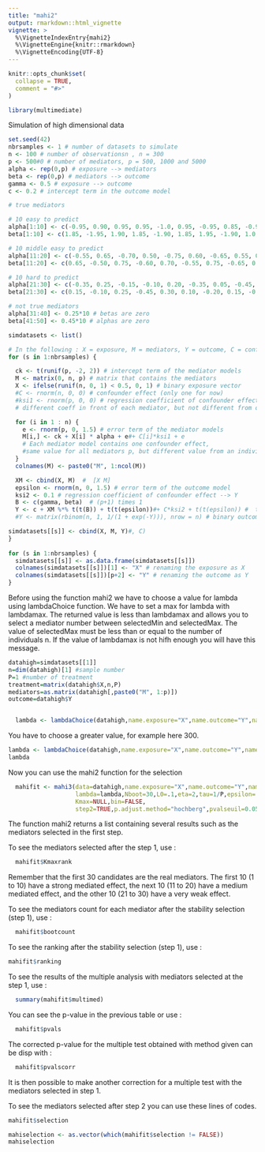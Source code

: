 ```yaml
---
title: "mahi2"
output: rmarkdown::html_vignette
vignette: >
  %\VignetteIndexEntry{mahi2}
  %\VignetteEngine{knitr::rmarkdown}
  %\VignetteEncoding{UTF-8}
---
```


```r
knitr::opts_chunk$set(
  collapse = TRUE,
  comment = "#>"
)
```

```r
library(multimediate)
```


Simulation of high dimensional data

```r
set.seed(42)
nbrsamples <- 1 # number of datasets to simulate
n <- 100 # number of observationsn , n = 300
p <- 500#0 # number of mediators, p = 500, 1000 and 5000
alpha <- rep(0,p) # exposure --> mediators
beta <- rep(0,p) # mediators --> outcome
gamma <- 0.5 # exposure --> outcome
c <- 0.2 # intercept term in the outcome model

# true mediators

# 10 easy to predict
alpha[1:10] <- c(-0.95, 0.90, 0.95, 0.95, -1.0, 0.95, -0.95, 0.85, -0.95, -1.0)*10
beta[1:10] <- c(1.85, -1.95, 1.90, 1.85, -1.90, 1.85, 1.95, -1.90, 1.0, 1.85)*10

# 10 middle easy to predict
alpha[11:20] <- c(-0.55, 0.65, -0.70, 0.50, -0.75, 0.60, -0.65, 0.55, 0.60, 0.70)*5
beta[11:20] <- c(0.65, -0.50, 0.75, -0.60, 0.70, -0.55, 0.75, -0.65, 0.65, -0.55)*5

# 10 hard to predict
alpha[21:30] <- c(-0.35, 0.25, -0.15, -0.10, 0.20, -0.35, 0.05, -0.45, 0.15, -0.10)*2.5
beta[21:30] <- c(0.15, -0.10, 0.25, -0.45, 0.30, 0.10, -0.20, 0.15, -0.25, 0.30)*2.5

# not true mediators
alpha[31:40] <- 0.25*10 # betas are zero
beta[41:50] <- 0.45*10 # alphas are zero

simdatasets <- list()

# In the following : X = exposure, M = mediators, Y = outcome, C = confounder
for (s in 1:nbrsamples) {

  ck <- t(runif(p, -2, 2)) # intercept term of the mediator models
  M <- matrix(0, n, p) # matrix that contains the mediators
  X <- ifelse(runif(n, 0, 1) < 0.5, 0, 1) # binary exposure vector
  #C <- rnorm(n, 0, 0) # confounder effect (only one for now)
  #ksi1 <- rnorm(p, 0, 0) # regression coefficient of confounder effect --> M, 
  # different coeff in front of each mediator, but not different from one individual to the other

  for (i in 1 : n) {
    e <- rnorm(p, 0, 1.5) # error term of the mediator models
    M[i,] <- ck + X[i] * alpha + e#+ C[i]*ksi1 + e  
    # Each mediator model contains one confounder effect,
    #same value for all mediators p, but different value from an individual to the other
  }
  colnames(M) <- paste0("M", 1:ncol(M))

  XM <- cbind(X, M)  #  [X M]
  epsilon <- rnorm(n, 0, 1.5) # error term of the outcome model
  ksi2 <- 0.1 # regression coefficient of confounder effect --> Y
  B <- c(gamma, beta)  # (p+1) times 1
  Y <- c + XM %*% t(t(B)) + t(t(epsilon))#+ C*ksi2 + t(t(epsilon)) #  the response vector
  #Y <- matrix(rbinom(n, 1, 1/(1 + exp(-Y))), nrow = n) # binary outcome

simdatasets[[s]] <- cbind(X, M, Y)#, C)
}
   
for (s in 1:nbrsamples) {
  simdatasets[[s]] <- as.data.frame(simdatasets[[s]])
  colnames(simdatasets[[s]])[1] <- "X" # renaming the exposure as X
  colnames(simdatasets[[s]])[p+2] <- "Y" # renaming the outcome as Y
}
```


Before using the function mahi2 we have to choose a value for lambda using lambdaChoice function. We have to set a max for lambda with lambdamax. The returned value is less than lambdamax and allows you to select a mediator number between selectedMin and selectedMax. The value of selectedMax must be less than or equal to the number of individuals n. If the value of lambdamax is not hifh enough you will have this message. 

```r
datahigh=simdatasets[[1]]
n=dim(datahigh)[1] #sample number
P=1 #number of treatment
treatment=matrix(datahigh$X,n,P)
mediators=as.matrix(datahigh[,paste0("M", 1:p)])
outcome=datahigh$Y


  lambda <- lambdaChoice(datahigh,name.exposure="X",name.outcome="Y",name.mediators=paste0("M", 1:p),lambdamax=10,selectedMin=n/2,selectedMax=n,L0=.1,eta=2,tau=1/P,epsilon=.001)

```

You have to choose a greater value, for example here 300.
```r
lambda <- lambdaChoice(datahigh,name.exposure="X",name.outcome="Y",name.mediators=paste0("M", 1:p),lambdamax=500,selectedMin=n/2,selectedMax=n,L0=.1,eta=2,tau=1/P,epsilon=.001)
lambda
```

Now you can use the mahi2 function for the selection
```r
  mahifit <- mahi3(data=datahigh,name.exposure="X",name.outcome="Y",name.mediators=paste0("M", 1:p),
                   lambda=lambda,Nboot=30,L0=.1,eta=2,tau=1/P,epsilon=.001,
                   Kmax=NULL,bin=FALSE,
                   step2=TRUE,p.adjust.method="hochberg",pvalseuil=0.05)
```

The function mahi2 returns a list containing several results such as the mediators selected in the first step. 


To see the mediators selected after the step 1, use :
```r
  mahifit$Kmaxrank
```
Remember that the first 30 candidates are the real mediators. The first 10 (1 to 10) have a strong mediated effect, the next 10 (11 to 20) have a medium mediated effect, and the other 10 (21 to 30) have a very weak effect.


To see the mediators count for each mediator after the stability selection (step 1), use :
```r
  mahifit$bootcount
```

To see the ranking after the stability selection (step 1), use :
```r
mahifit$ranking
```


To see the results of the multiple analysis with mediators selected at the step 1, use :
```r
  summary(mahifit$multimed)
```

You can see the p-value in the previous table or use :
```r
  mahifit$pvals
```


The corrected p-value for the multiple test obtained with method given can be disp with :
```r
  mahifit$pvalscorr
```
It is then possible to make another correction for a multiple test with the mediators selected in step 1.

To see the mediators selected after step 2 you can use these lines of codes.
```r
mahifit$selection

mahiselection <- as.vector(which(mahifit$selection != FALSE))
mahiselection
```
